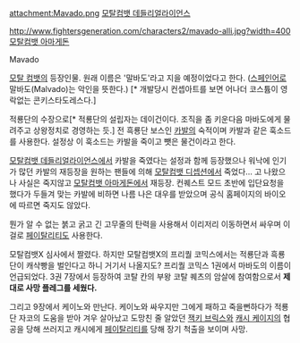 attachment:Mavado.png
[[모탈컴뱃 데들리얼라이언스]]

http://www.fightersgeneration.com/characters2/mavado-alli.jpg?width=400
[[모탈컴뱃 아마게돈]]

Mavado

[[모탈 컴뱃]]의 등장인물. 원래 이름은 '말바도'라고 지을 예정이었다고 한다. ([[스페인어]]로 말바도(Malvado)는 악인을 뜻한다.) [* 개발당시 컨셉아트를 보면 어나더 코스튬이 영락없는 콘키스타도레스다.]

적룡단의 수장으로[* 적룡단의 설립자는 데이건이다. 조직을 좀 키운다음 마바도에게 물려주고 상왕정치로 경영하는 듯.] 전 흑룡단 보스인 [[카발]]의 숙적이며 카발과 같은 훅소드를 사용한다. 설정상 이 훅소드는 카발을 죽이고 뺏은 물건이라고 한다.

[[모탈컴뱃 데들리얼라이언스]]에서 카발을 죽였다는 설정과 함께 등장했으나 워낙에 인기가 많던 카발의 재등장을 원하는 팬들에 의해 [[모탈컴뱃 디셉션]]에서 죽었다... 고 나왔으나 사실은 죽지않고 [[모탈컴뱃 아마게돈]]에서 재등장. 컨퀘스트 모드 초반에 입단요청을 했다가 두들겨 맞는 카발에 비하면 나름 나은 대우를 받았으며 공식 홈페이지의 바이오에 따르면 죽지도 않았다.

뭔가 알 수 없는 붉고 굵고 긴 고무줄의 탄력을 사용해서 이리저리 이동하면서 싸우며 이걸로 [[페이탈리티]]도 사용한다.  

모탈컴뱃X 심사에서 짤렸다. 하지만 모탈컴뱃X의 프리퀄 코믹스에서는 적룡단과 흑룡단이 캐삭빵을 벌인다고 하니 거기서 나올지도? 프리퀄 코믹스 1권에서 마바도의 이름이 언급되었다. 3권 7장에서 등장하여 코탈 칸의 부왕 코탈 퀘츠의 암살에 참여함으로서 '''제대로 사망 플레그를 세웠다.'''

그리고 9장에서 케이노와 만난다. 케이노와 싸우지만 그에게 패하고 죽을뻔하다가 적룡단 자코의 도움을 받아 겨우 살아났고 도망친 줄 알았던 [[잭키 브릭스]]와 [[캐시 케이지]]의 협공을 당해 쓰러지고 캐시에게 [[페이탈리티]]를 당해 장기 척출을 보이며 사망. 

